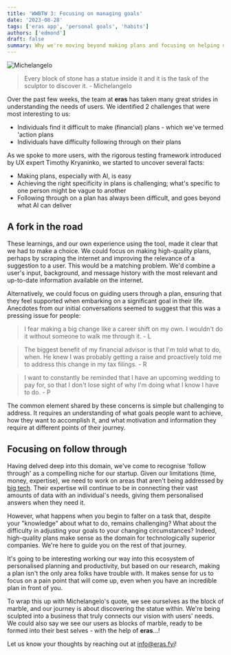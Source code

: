 ```yaml
---
title: 'WWBTW 3: Focusing on managing goals'
date: '2023-08-28'
tags: ['eras app', 'personal goals', 'habits']
authors: ['edmond']
draft: false
summary: Why we're moving beyond making plans and focusing on helping users follow through on their plans.
---
```


![Michelangelo](/static/images/michelangelo-david.jpeg)

> Every block of stone has a statue inside it and it is the task of the sculptor to discover it. - Michelangelo

Over the past few weeks, the team at <b>eras</b> has taken many great strides in understanding the needs of users. We identified 2 challenges that were most interesting to us:

- Individuals find it difficult to make (financial) plans - which we've termed 'action plans
- Individuals have difficulty following through on their plans

As we spoke to more users, with the rigorous testing framework introduced by UX expert Timothy Kryaninko, we started to uncover several facts:

- Making plans, especially with AI, is easy
- Achieving the right specificity in plans is challenging; what's specific to one person might be vague to another
- Following through on a plan has always been difficult, and goes beyond what AI can deliver

## A fork in the road

These learnings, and our own experience using the tool, made it clear that we had to make a choice. We could focus on making high-quality plans, perhaps by scraping the internet and improving the relevance of a suggestion to a user. This would be a matching problem. We'd combine a user's input, background, and message history with the most relevant and up-to-date information available on the internet.

Alternatively, we could focus on guiding users through a plan, ensuring that they feel supported when embarking on a significant goal in their life. Anecdotes from our initial conversations seemed to suggest that this was a pressing issue for people:

> I fear making a big change like a career shift on my own. I wouldn't do it without someone to walk me through it. - L

> The biggest benefit of my financial advisor is that I'm told what to do, when. He knew I was probably getting a raise and proactively told me to address this change in my tax filings. - R

> I want to constantly be reminded that I have an upcoming wedding to pay for, so that I don't lose sight of why I'm doing what I know I have to do. - P

The common element shared by these concerns is simple but challenging to address. It requires an understanding of what goals people want to achieve, how they want to accomplish it, and what motivation and information they require at different points of their journey.

## Focusing on follow through

Having delved deep into this domain, we've come to recognise 'follow through' as a compelling niche for our startup. Given our limitations (time, money, expertise), we need to work on areas that aren't being addressed by [big tech](https://www.independent.co.uk/tech/google-ai-personal-life-coach-b2395145.html). Their expertise will continue to be in connecting their vast amounts of data with an individual's needs, giving them personalised answers when they need it.

However, what happens when you begin to falter on a task that, despite your "knowledge" about what to do, remains challenging? What about the difficulty in adjusting your goals to your changing circumstances? Indeed, high-quality plans make sense as the domain for technologically superior companies. We're here to guide you on the rest of that journey.

It's going to be interesting working our way into this ecosystem of personalised planning and productivity, but based on our research, making a plan isn't the only area folks have trouble with. It makes sense for us to focus on a pain point that will come up, even when you have an incredible plan in front of you.

To wrap this up with Michelangelo's quote, we see ourselves as the block of marble, and our journey is about discovering the statue within. We're being sculpted into a business that truly connects our vision with users' needs. We could also say we see our users as blocks of marble, ready to be formed into their best selves - with the help of <b>eras</b>...!

Let us know your thoughts by reaching out at info@eras.fyi!
